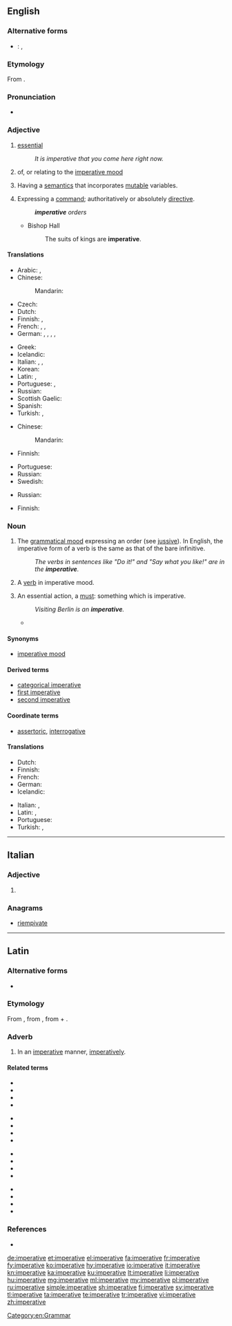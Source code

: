 ==English==

===Alternative forms===
* {{qualifier|abbreviation, grammar}}: {{l|en|imp.}}, {{l|en|imper.}}

===Etymology===
From {{etyl|la|en}} {{m|la|imperātīvus}}.

===Pronunciation===
* {{a|US}} {{IPA|/ɪmˈpɛɹ.ə.tɪv/|lang=en}}

===Adjective===
{{en-adj}}

# [[essential]]
#: ''It is imperative that you come here right now.''
# {{context|grammar|lang=en}} of, or relating to the [[imperative mood]]
# {{context|computing theory|lang=en}} Having a [[semantics]] that incorporates [[mutable]] variables.
# Expressing a [[command]]; authoritatively or absolutely [[directive]].
#: '''''imperative''' orders''
#* Bishop Hall
#*: The suits of kings are '''imperative'''.

====Translations====
{{trans-top|essential}}
* Arabic: {{t|ar|أَسَاسِيّ}}, {{t|ar|ضَرُورِيّ}}
* Chinese:
*: Mandarin: {{t-needed|cmn}}
* Czech: {{t|cs|rozkazovací|n}}
* Dutch: {{t+|nl|noodzakelijk}}
* Finnish: {{t+|fi|välttämätön}}, {{t|fi|pakollinen}}
* French: {{t+|fr|impératif}}, {{t+|fr|essentiel}}, {{t+|fr|indispensable}}
* German: {{t+|de|essenziell}}, {{t+|de|essentiell}}, {{t+|de|notwendig}}, {{t+|de|unverzichtbar}}, {{t+|de|wesentlich}}
{{trans-mid}}
* Greek: {{t+|el|επιτακτικός}}
* Icelandic: {{t+|is|mikilvægur}}
* Italian: {{t+|it|imperativo|m}}, {{t+|it|necessario|m}}, {{t+|it|necessaria|f}}
* Korean: {{t+|긴요한}, {t+|반드시 필요한}}
* Latin: {{t|la|necessus}}, {{t|la|necessum}}
* Portuguese: {{t+|pt|essencial}}, {{t+|pt|imperativo}}
* Russian: {{t+|ru|обяза́тельный}}
* Scottish Gaelic: {{t|gd|àithneach}}
* Spanish: {{t+|es|imperativo|m}}
* Turkish: {{t+|tr|mecburi}}, {{t+|tr|zorunlu}}
{{trans-bottom}}

{{trans-top|grammar: of, or relating to the imperative mood}}
* Chinese:
*: Mandarin: {{t-needed|cmn}}
* Finnish: {{t|fi|imperatiivinen}}
{{trans-mid}}
* Portuguese: {{t+|pt|imperativo}}
* Russian: {{t+|ru|повели́тельный}}
* Swedish: {{t+|sv|imperativ}}
{{trans-bottom}}

{{trans-top|computing: having semantics that incorporates mutable variables}}
{{trans-mid}}
* Russian: {{t+|ru|императивный|sc=Cyrl}}
{{trans-bottom}}

{{trans-top|authoritatively or absolutely directive}}
* Finnish: {{t|fi|pakottava}}
{{trans-mid}}
{{trans-bottom}}

===Noun===
{{en-noun|~}}

# {{context|uncountable|grammar|lang=en}} The [[grammatical mood]] expressing an order (see [[jussive]]). In English, the imperative form of a verb is the same as that of the bare infinitive.
#: ''The verbs in sentences like "Do it!" and "Say what you like!" are in the '''imperative'''.''
# {{context|countable|grammar|lang=en}} A [[verb]] in imperative mood.
# {{context|countable|lang=en}} An essential action, a [[must]]: something which is imperative.
#: ''Visiting Berlin is an '''imperative'''.''
#* {{quote-news|author=Rupert Christiansen|authorlink=Rupert Christiansen|title=English translations rarely sing|work={{w|The Daily Telegraph}} (Review)|date=1 March 2014|page=R19|passage=Anything grandiose or historically based tends to sound flat and banal when it reaches English, partly because translators get stuck between contradictory '''imperatives''': juggling fidelity to the original sense with what is vocally viable, they tend to resort to a genteel fustian which lacks either poetic resonance or demotic realism, adding to a sense of artificiality rather than enhancing credibility.}}

====Synonyms====
* {{qualifier|grammatical mood}} [[imperative mood]]

====Derived terms====
* [[categorical imperative]]
* [[first imperative]] {{qualifier|Latin grammar}}
* [[second imperative]] {{qualifier|Latin grammar}}

====Coordinate terms====
* {{sense|in grammar}} [[assertoric]], [[interrogative]]

====Translations====
{{trans-see|imperative mood}}
{{trans-top|essential action}}
* Dutch: {{t+|nl|must|m}}
* Finnish: {{t+|fi|pakko}}
* French: {{t+|fr|impératif|m}}
* German: {{t+|de|Muss|n}}
* Icelandic: {{t+|is|nauðsyn|f}}
{{trans-mid}}
* Italian: {{t+|it|imperativo|m}}, {{t+|it|necessario|m}}
* Latin: {{t|la|necessitas|f}}, {{t+|la|opus|n}}
* Portuguese: {{t+|pt|necessidade|f}}
* Turkish: {{t+|tr|mecburiyet}}, {{t+|tr|zorunluluk}}
{{trans-bottom}}

[[Category:en:Grammar]]

----

==Italian==

===Adjective===
{{head|it|adjective form|g=f-p}}

# {{feminine plural of|imperativo|lang=it}}

===Anagrams===
* [[riempivate#Italian|riempivate]]

----

==Latin==

===Alternative forms===
* {{l|la|inperātīvē}}

===Etymology===
From {{m|la|imperātīvus||commanded}}, from {{m|la|imperō||command, order}}, from {{term|im-||form of ''[[in#Latin|in]]''|lang=la}} + {{m|la|parō||prepare, arrange; intend}}.

===Adverb===
{{la-adv|imperative|imperātīvē|-}}

# In an [[#English|imperative]] manner, [[imperatively]].

====Related terms====
{{top4}}
* {{l|la|imperābiliter}}
* {{l|la|imperāns}}
* {{l|la|imperātīvus}}
* {{l|la|imperātōr}}
{{mid4}}
* {{l|la|imperātōriē}}
* {{l|la|imperātōrius}}
* {{l|la|imperātrīx}}
* {{l|la|imperātum}}
{{mid4}}
* {{l|la|imperātus}}
* {{l|la|imperiābiliter}}
* {{l|la|imperiālis}}
* {{l|la|imperiōsē}}
{{mid4}}
* {{l|la|imperiōsus}}
* {{l|la|imperitō}}
* {{l|la|imperium}}
* {{l|la|imperō}}
{{bottom}}

===References===
* {{R:L&S}}

[[de:imperative]]
[[et:imperative]]
[[el:imperative]]
[[fa:imperative]]
[[fr:imperative]]
[[fy:imperative]]
[[ko:imperative]]
[[hy:imperative]]
[[io:imperative]]
[[it:imperative]]
[[kn:imperative]]
[[ka:imperative]]
[[ku:imperative]]
[[lt:imperative]]
[[li:imperative]]
[[hu:imperative]]
[[mg:imperative]]
[[ml:imperative]]
[[my:imperative]]
[[pl:imperative]]
[[ru:imperative]]
[[simple:imperative]]
[[sh:imperative]]
[[fi:imperative]]
[[sv:imperative]]
[[tl:imperative]]
[[ta:imperative]]
[[te:imperative]]
[[tr:imperative]]
[[vi:imperative]]
[[zh:imperative]]